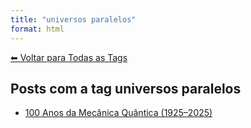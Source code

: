 ```yaml
---
title: "universos paralelos"
format: html
---
```


[⬅ Voltar para Todas as Tags](../tags.qmd)

## Posts com a tag **universos paralelos**

- [100 Anos da Mecânica Quântica (1925–2025)](/posts/fisica/100-anos-mecanica-quantica.html)
